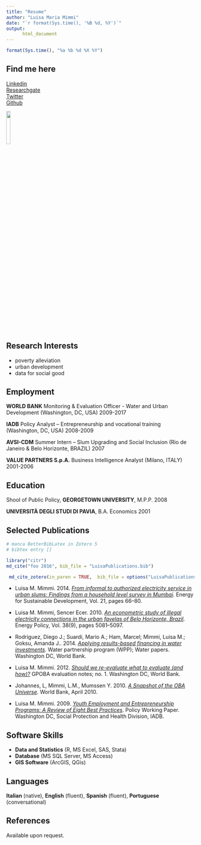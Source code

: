 ```yaml
---
title: "Resume"
author: "Luisa Maria Mimmi"
date: "`r format(Sys.time(), '%B %d, %Y')`"
output: 
      html_document
---
```


```r
format(Sys.time(), "%a %b %d %X %Y")
```
  
## Find me here
[Linkedin](https://twitter.com/LuisaMimmi/)  
[Researchgate](https://www.researchgate.net/profile/Luisa_Mimmi)  
[Twitter](https://www.linkedin.com/in/luisa-m-mimmi/)  
[Github](https://github.com/Lulander)  

![](C:/Users/wb353524/Documents/0_R/cv/Rb77U9hN_400x400.jpg){ width=15% }



##  Research Interests
* poverty alleviation
* urban development 
* data for social good

##  Employment

**WORLD BANK**
Monitoring & Evaluation Officer - Water and Urban Development (Washington, DC, USA) \hfill 2009-2017

**IADB**
Policy Analyst – Entrepreneurship and vocational training (Washington, DC, USA) \hfill 2008-2009

**AVSI-CDM**
Summer Intern – Slum Upgrading and Social Inclusion (Rio de Janeiro & Belo Horizonte, BRAZIL) \hfill 2007

**VALUE PARTNERS S.p.A.**
Business Intelligence Analyst (Milano, ITALY) \hfill 2001-2006

##  Education

Shool of Public Policy, **GEORGETOWN UNIVERSITY**, M.P.P. \hfill 2008

**UNIVERSITÀ DEGLI STUDI DI PAVIA**, B.A. Economics \hfill 2001

##  Selected Publications


```r
# manca BetterBibLatex in Zotero 5
# bibtex entry []

library("citr")
md_cite("foo 2016", bib_file = "LuisaPublications.bib")

 md_cite_zotero(in_paren = TRUE,  bib_file = options("LuisaPublications.bib")) 
```






* Luisa M. Mimmi. 2014. [*From informal to authorized electricity service in urban slums: Findings from a household level survey in Mumbai*](http://linkinghub.elsevier.com/retrieve/pii/S0973082614000507). Energy for Sustainable Development, Vol. 21, pages 66--80.

* Luisa M. Mimmi, Sencer Ecer. 2010. [*An econometric study of illegal electricity connections in the urban favelas of Belo Horizonte, Brazil*](http://linkinghub.elsevier.com/retrieve/pii/S0301421510003113). Energy Policy, Vol. 38(9), pages 5081--5097.

* Rodriguez, Diego J.; Suardi, Mario A.; Ham, Marcel; Mimmi, Luisa M.; Goksu, Amanda J.. 2014. [*Applying results-based financing in water investments*](http://documents.worldbank.org/curated/en/862681468326999086/Applying-results-based-financing-in-water-investments). Water partnership program (WPP); Water papers. Washington DC, World Bank.

* Luisa M. Mimmi. 2012. [*Should we re-evaluate what to evaluate (and how)?*](http://documents.worldbank.org/curated/en/252381468317944978/pdf/831740NWP0P1040Box0382076B00PUBLIC0.pdf) GPOBA evaluation notes; no. 1. Washington DC, World Bank.

* Johannes, L, Mimmi, L.M., Mumssen Y. 2010. [*A Snapshot of the OBA Universe*](https://openknowledge.worldbank.org/bitstream/handle/10986/10934/548520BRI0OBA010Box349431B01PUBLIC1.pdf?sequence=1&isAllowed=y). World Bank, April 2010. 

* Luisa M. Mimmi. 2009. [*Youth Employment and Entrepreneurship Programs: A Review of Eight Best Practices*](https://www.researchgate.net/publication/320044319_Youth_Employment_and_Entrepreneurship_Programs_A_Review_of_Eight_Best_Practices). Policy Working Paper. Washington DC, Social Protection and Health Division, IADB.

##  Software Skills
* **Data and Statistics** (R, MS Excel, SAS, Stata) 
* **Database** (MS SQL Server, MS Access) 
* **GIS Software** (ArcGIS, QGis)

##  Languages
**Italian** (native), **English** (fluent), **Spanish** (fluent), **Portuguese** (conversational)  

##  References

Available upon request.
